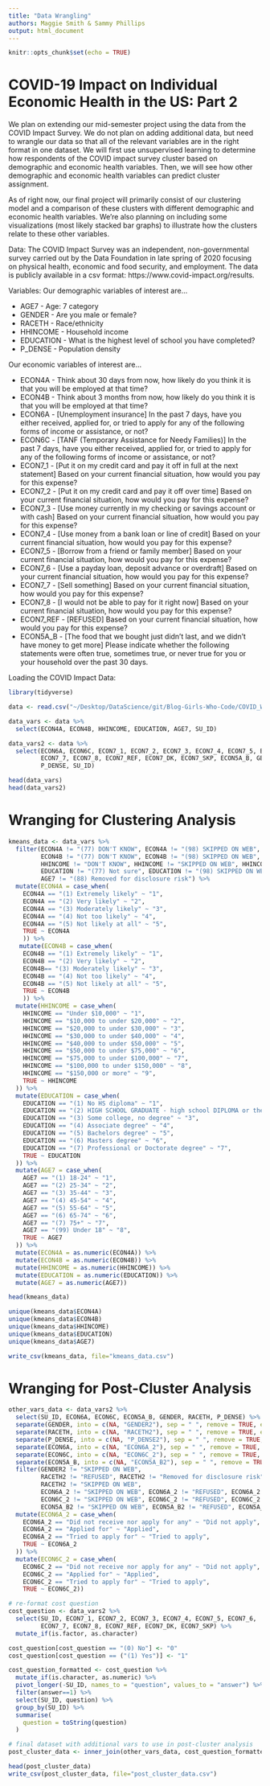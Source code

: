 ```yaml
---
title: "Data Wrangling"
authors: Maggie Smith & Sammy Phillips
output: html_document
---
```


```r
knitr::opts_chunk$set(echo = TRUE)
```

# COVID-19 Impact on Individual Economic Health in the US: Part 2

We plan on extending our mid-semester project using the data from the COVID Impact Survey. We do not plan on adding additional data, but need to wrangle our data so that all of the relevant variables are in the right format in one dataset. We will first use unsupervised learning to determine how respondents of the COVID impact survey cluster based on demographic and economic health variables. Then, we will see how other demographic and economic health variables can predict cluster assignment. 

As of right now, our final project will primarily consist of our clustering model and a comparison of these clusters with different demographic and economic health variables. We’re also planning on including some visualizations (most likely stacked bar graphs) to illustrate how the clusters relate to these other variables.

Data: The COVID Impact Survey was an independent, non-governmental survey carried out by the Data Foundation in late spring of 2020 focusing on physical health, economic and food security, and employment. The data is publicly available in a csv format: https://www.covid-impact.org/results.

Variables: 
Our demographic variables of interest are...

* AGE7 - Age: 7 category
* GENDER - Are you male or female?
* RACETH - Race/ethnicity
* HHINCOME - Household income
* EDUCATION - What is the highest level of school you have completed?
* P_DENSE - Population density

Our economic variables of interest are... 

* ECON4A - Think about 30 days from now, how likely do you think it is that you will be employed at that time?
* ECON4B - Think about 3 months from now, how likely do you think it is that you will be employed at that time?
* ECON6A - [Unemployment insurance] In the past 7 days, have you either received, applied for, or tried to apply for any of the following forms of income or assistance, or not?
* ECON6C - [TANF (Temporary Assistance for Needy Families)] In the past 7 days, have you either received, applied for, or tried to apply for any of the following forms of income or assistance, or not?
* ECON7_1 - [Put it on my credit card and pay it off in full at the next statement] Based on your current financial situation, how would you pay for this expense?
* ECON7_2 - [Put it on my credit card and pay it off over time] Based on your current financial situation, how would you pay for this expense?
* ECON7_3 - [Use money currently in my checking or savings account or with cash] Based on your current financial situation, how would you pay for this expense?
* ECON7_4 - [Use money from a bank loan or line of credit] Based on your current financial situation, how would you pay for this expense?
* ECON7_5 - [Borrow from a friend or family member] Based on your current financial situation, how would you pay for this expense?
* ECON7_6 - [Use a payday loan, deposit advance or overdraft] Based on your current financial situation, how would you pay for this expense?
* ECON7_7 - [Sell something] Based on your current financial situation, how would you pay for this expense?
* ECON7_8 - [I would not be able to pay for it right now] Based on your current financial situation, how would you pay for this expense?
* ECON7_REF - [REFUSED] Based on your current financial situation, how would you pay for this expense?
* ECON5A_B - [The food that we bought just didn't last, and we didn't have money to get more] Please indicate whether the following statements were often true, sometimes true, or never true for you or your household over the past 30 days.

Loading the COVID Impact Data:

```r
library(tidyverse)

data <- read.csv("~/Desktop/DataScience/git/Blog-Girls-Who-Code/COVID_W3_delivered.csv")

data_vars <- data %>%
  select(ECON4A, ECON4B, HHINCOME, EDUCATION, AGE7, SU_ID)

data_vars2 <- data %>% 
  select(ECON6A, ECON6C, ECON7_1, ECON7_2, ECON7_3, ECON7_4, ECON7_5, ECON7_6,
         ECON7_7, ECON7_8, ECON7_REF, ECON7_DK, ECON7_SKP, ECON5A_B, GENDER, RACETH,
         P_DENSE, SU_ID)

head(data_vars)
head(data_vars2)
```

\newpage

# Wranging for Clustering Analysis

```r
kmeans_data <- data_vars %>%
  filter(ECON4A != "(77) DON'T KNOW", ECON4A != "(98) SKIPPED ON WEB", ECON4A != "(99) REFUSED",
         ECON4B != "(77) DON'T KNOW", ECON4B != "(98) SKIPPED ON WEB", ECON4B != "(99) REFUSED",
         HHINCOME != "DON'T KNOW", HHINCOME != "SKIPPED ON WEB", HHINCOME != "REFUSED",
         EDUCATION != "(77) Not sure", EDUCATION != "(98) SKIPPED ON WEB", EDUCATION != "(99) REFUSED",
         AGE7 != "(88) Removed for disclosure risk") %>%
  mutate(ECON4A = case_when(
    ECON4A == "(1) Extremely likely" ~ "1",
    ECON4A == "(2) Very likely" ~ "2",
    ECON4A == "(3) Moderately likely" ~ "3",
    ECON4A == "(4) Not too likely" ~ "4",
    ECON4A == "(5) Not likely at all" ~ "5",
    TRUE ~ ECON4A
    )) %>%
   mutate(ECON4B = case_when(
    ECON4B == "(1) Extremely likely" ~ "1",
    ECON4B == "(2) Very likely" ~ "2",
    ECON4B== "(3) Moderately likely" ~ "3",
    ECON4B == "(4) Not too likely" ~ "4",
    ECON4B == "(5) Not likely at all" ~ "5",
    TRUE ~ ECON4B
    )) %>%
  mutate(HHINCOME = case_when(
    HHINCOME == "Under $10,000" ~ "1",
    HHINCOME == "$10,000 to under $20,000" ~ "2",
    HHINCOME == "$20,000 to under $30,000" ~ "3",
    HHINCOME == "$30,000 to under $40,000" ~ "4",
    HHINCOME == "$40,000 to under $50,000" ~ "5",
    HHINCOME == "$50,000 to under $75,000" ~ "6",
    HHINCOME == "$75,000 to under $100,000" ~ "7",
    HHINCOME == "$100,000 to under $150,000" ~ "8",
    HHINCOME == "$150,000 or more" ~ "9",
    TRUE ~ HHINCOME
  )) %>%
  mutate(EDUCATION = case_when(
    EDUCATION == "(1) No HS diploma" ~ "1",
    EDUCATION == "(2) HIGH SCHOOL GRADUATE - high school DIPLOMA or the equivalent (GED)" ~ "2",
    EDUCATION == "(3) Some college, no degree" ~ "3",
    EDUCATION == "(4) Associate degree" ~ "4",
    EDUCATION == "(5) Bachelors degree" ~ "5",
    EDUCATION == "(6) Masters degree" ~ "6",
    EDUCATION == "(7) Professional or Doctorate degree" ~ "7",
    TRUE ~ EDUCATION
  )) %>%
  mutate(AGE7 = case_when(
    AGE7 == "(1) 18-24" ~ "1",
    AGE7 == "(2) 25-34" ~ "2",
    AGE7 == "(3) 35-44" ~ "3",
    AGE7 == "(4) 45-54" ~ "4",
    AGE7 == "(5) 55-64" ~ "5",
    AGE7 == "(6) 65-74" ~ "6",
    AGE7 == "(7) 75+" ~ "7",
    AGE7 == "(99) Under 18" ~ "8",
    TRUE ~ AGE7
  )) %>%
  mutate(ECON4A = as.numeric(ECON4A)) %>%
  mutate(ECON4B = as.numeric(ECON4B)) %>%
  mutate(HHINCOME = as.numeric(HHINCOME)) %>%
  mutate(EDUCATION = as.numeric(EDUCATION)) %>%
  mutate(AGE7 = as.numeric(AGE7))

head(kmeans_data)

unique(kmeans_data$ECON4A)
unique(kmeans_data$ECON4B)
unique(kmeans_data$HHINCOME)
unique(kmeans_data$EDUCATION)
unique(kmeans_data$AGE7)

write_csv(kmeans_data, file="kmeans_data.csv")
```

\newpage

# Wranging for Post-Cluster Analysis

```r
other_vars_data <- data_vars2 %>% 
  select(SU_ID, ECON6A, ECON6C, ECON5A_B, GENDER, RACETH, P_DENSE) %>% 
  separate(GENDER, into = c(NA, "GENDER2"), sep = " ", remove = TRUE, extra = "merge") %>%
  separate(RACETH, into = c(NA, "RACETH2"), sep = " ", remove = TRUE, extra = "merge") %>%
  separate(P_DENSE, into = c(NA, "P_DENSE2"), sep = " ", remove = TRUE, extra = "merge") %>%
  separate(ECON6A, into = c(NA, "ECON6A_2"), sep = " ", remove = TRUE, extra = "merge") %>%
  separate(ECON6C, into = c(NA, "ECON6C_2"), sep = " ", remove = TRUE, extra = "merge") %>%
  separate(ECON5A_B, into = c(NA, "ECON5A_B2"), sep = " ", remove = TRUE, extra = "merge") %>%
  filter(GENDER2 != "SKIPPED ON WEB",
         RACETH2 != "REFUSED", RACETH2 != "Removed for disclosure risk", 
         RACETH2 != "SKIPPED ON WEB",
         ECON6A_2 != "SKIPPED ON WEB", ECON6A_2 != "REFUSED", ECON6A_2 != "DON'T KNOW",
         ECON6C_2 != "SKIPPED ON WEB", ECON6C_2 != "REFUSED", ECON6C_2 != "DON'T KNOW",
         ECON5A_B2 != "SKIPPED ON WEB", ECON5A_B2 != "REFUSED", ECON5A_B2 != "DON'T KNOW") %>%
  mutate(ECON6A_2 = case_when(
    ECON6A_2 == "Did not receive nor apply for any" ~ "Did not apply",
    ECON6A_2 == "Applied for" ~ "Applied",
    ECON6A_2 == "Tried to apply for" ~ "Tried to apply",
    TRUE ~ ECON6A_2
  )) %>%
  mutate(ECON6C_2 = case_when(
    ECON6C_2 == "Did not receive nor apply for any" ~ "Did not apply",
    ECON6C_2 == "Applied for" ~ "Applied",
    ECON6C_2 == "Tried to apply for" ~ "Tried to apply",
    TRUE ~ ECON6C_2))

# re-format cost question
cost_question <- data_vars2 %>%
  select(SU_ID, ECON7_1, ECON7_2, ECON7_3, ECON7_4, ECON7_5, ECON7_6,
         ECON7_7, ECON7_8, ECON7_REF, ECON7_DK, ECON7_SKP) %>%
  mutate_if(is.factor, as.character)

cost_question[cost_question == "(0) No"] <- "0"
cost_question[cost_question == ("(1) Yes")] <- "1"

cost_question_formatted <- cost_question %>%
  mutate_if(is.character, as.numeric) %>%
  pivot_longer(-SU_ID, names_to = "question", values_to = "answer") %>%
  filter(answer==1) %>%
  select(SU_ID, question) %>%
  group_by(SU_ID) %>%
  summarise(
    question = toString(question)
  )

# final dataset with additional vars to use in post-cluster analysis
post_cluster_data <- inner_join(other_vars_data, cost_question_formatted, by = "SU_ID")

head(post_cluster_data)
write_csv(post_cluster_data, file="post_cluster_data.csv")
```


